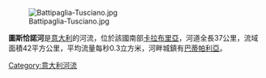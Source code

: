 [[Image:Battipaglia-Tusciano.jpg|right]]

'''圖斯恰諾河'''是[[意大利|意大利]]的河流，位於該國南部[[卡拉布里亞|卡拉布里亞]]，河道全長37公里，流域面積42平方公里，平均流量每秒0.3立方米，河畔城鎮有[[巴蒂帕利亞|巴蒂帕利亞]]。

{{coord|40|35|N|14|53|E|display=title|region:IT_type:river_source:GNS-enwiki}}

{{Italy-geo-stub}}
[[Category:意大利河流|Category:意大利河流]]